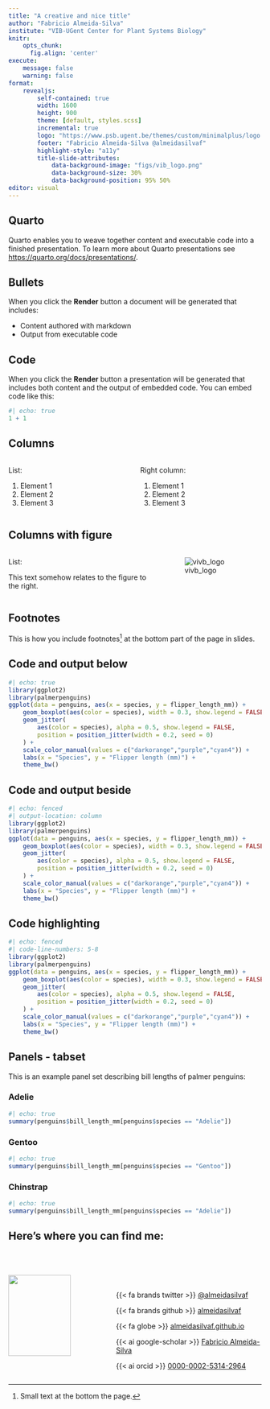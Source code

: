 ```yaml
---
title: "A creative and nice title"
author: "Fabricio Almeida-Silva"
institute: "VIB-UGent Center for Plant Systems Biology"
knitr:
    opts_chunk: 
      fig.align: 'center'
execute:
    message: false
    warning: false
format:
    revealjs:
        self-contained: true
        width: 1600
        height: 900
        theme: [default, styles.scss]
        incremental: true
        logo: "https://www.psb.ugent.be/themes/custom/minimalplus/logo.svg"
        footer: "Fabricio Almeida-Silva @almeidasilvaf"
        highlight-style: "a11y"
        title-slide-attributes:
            data-background-image: "figs/vib_logo.png"
            data-background-size: 30%
            data-background-position: 95% 50%
editor: visual
---
```


## Quarto

Quarto enables you to weave together content and executable code into a finished presentation. To learn more about Quarto presentations see <https://quarto.org/docs/presentations/>.

## Bullets

When you click the **Render** button a document will be generated that includes:

-   Content authored with markdown
-   Output from executable code

## Code

When you click the **Render** button a presentation will be generated that includes both content and the output of embedded code. You can embed code like this:

```r
#| echo: true
1 + 1
```

## Columns

::: columns
::: {.column width="50%"}
List:

1.  Element 1
2.  Element 2
3.  Element 3
:::

::: {.column width="50%"}
Right column:

1.  Element 1
2.  Element 2
3.  Element 3
:::
:::

## Columns with figure

::: columns
::: {.column width="60%"}
List:

This text somehow relates to the figure to the right.
:::

::: {.column width="40%"}
![vivb_logo](figs/vib_logo.png)
:::
:::

## Footnotes

This is how you include footnotes[^1] at the bottom part of the page in slides.

[^1]: Small text at the bottom the page.

## Code and output below

```r
#| echo: true
library(ggplot2)
library(palmerpenguins)
ggplot(data = penguins, aes(x = species, y = flipper_length_mm)) + 
    geom_boxplot(aes(color = species), width = 0.3, show.legend = FALSE) +
    geom_jitter(
        aes(color = species), alpha = 0.5, show.legend = FALSE,
        position = position_jitter(width = 0.2, seed = 0)
    ) +
    scale_color_manual(values = c("darkorange","purple","cyan4")) +
    labs(x = "Species", y = "Flipper length (mm)") +
    theme_bw()
```

## Code and output beside

```r
#| echo: fenced
#| output-location: column
library(ggplot2)
library(palmerpenguins)
ggplot(data = penguins, aes(x = species, y = flipper_length_mm)) + 
    geom_boxplot(aes(color = species), width = 0.3, show.legend = FALSE) +
    geom_jitter(
        aes(color = species), alpha = 0.5, show.legend = FALSE,
        position = position_jitter(width = 0.2, seed = 0)
    ) +
    scale_color_manual(values = c("darkorange","purple","cyan4")) +
    labs(x = "Species", y = "Flipper length (mm)") +
    theme_bw()
```

## Code highlighting

```r
#| echo: fenced
#| code-line-numbers: 5-8
library(ggplot2)
library(palmerpenguins)
ggplot(data = penguins, aes(x = species, y = flipper_length_mm)) + 
    geom_boxplot(aes(color = species), width = 0.3, show.legend = FALSE) +
    geom_jitter(
        aes(color = species), alpha = 0.5, show.legend = FALSE,
        position = position_jitter(width = 0.2, seed = 0)
    ) +
    scale_color_manual(values = c("darkorange","purple","cyan4")) +
    labs(x = "Species", y = "Flipper length (mm)") +
    theme_bw()
```

## Panels - tabset

This is an example panel set describing bill lengths of palmer penguins:

::: panel-tabset
### Adelie

```r
#| echo: true
summary(penguins$bill_length_mm[penguins$species == "Adelie"])
```

### Gentoo

```r
#| echo: true
summary(penguins$bill_length_mm[penguins$species == "Gentoo"])
```

### Chinstrap

```r
#| echo: true
summary(penguins$bill_length_mm[penguins$species == "Adelie"])
```
:::


## Here's where you can find me:

::::: columns
::: {.column width="40%"}
<br><br>
![](figs/find-me-at.png){width='80%'}

:::

::: {.column width="60%"}

<br><br><br>

{{< fa brands twitter >}} [@almeidasilvaf](twitter.com/almeidasilvaf)

{{< fa brands github >}} [almeidasilvaf](github.com/almeidasilvaf)

{{< fa globe >}} [almeidasilvaf.github.io](almeidasilvaf.github.io)

{{< ai google-scholar >}} [Fabricio Almeida-Silva](https://scholar.google.com/citations?user=zlnqH0AAAAAJ&hl=en)

{{< ai orcid >}} [0000-0002-5314-2964](https://orcid.org/0000-0002-5314-2964)



:::

:::::
